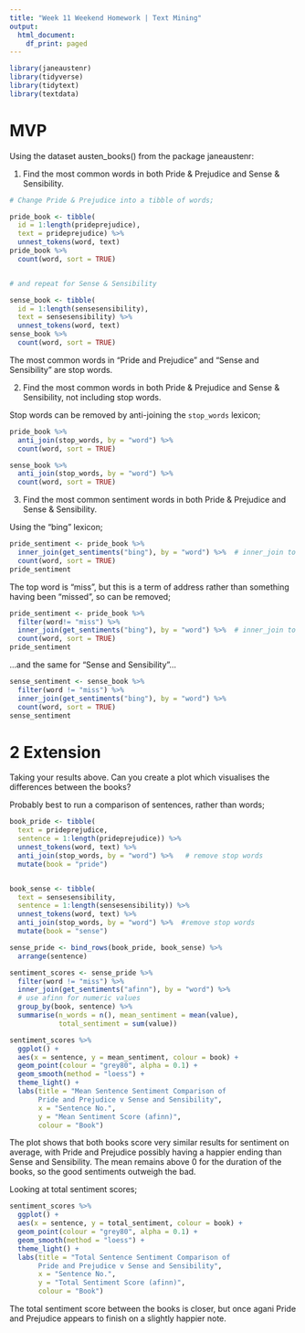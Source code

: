 ```yaml
---
title: "Week 11 Weekend Homework | Text Mining"
output:
  html_document:
    df_print: paged
---
```


```r
library(janeaustenr)
library(tidyverse)
library(tidytext)
library(textdata)
```

# MVP 

Using the dataset austen_books() from the package janeaustenr:

1. Find the most common words in both Pride & Prejudice and Sense & Sensibility.

```r
# Change Pride & Prejudice into a tibble of words;

pride_book <- tibble(
  id = 1:length(prideprejudice),
  text = prideprejudice) %>% 
  unnest_tokens(word, text) 
pride_book %>% 
  count(word, sort = TRUE)


# and repeat for Sense & Sensibility

sense_book <- tibble(
  id = 1:length(sensesensibility),
  text = sensesensibility) %>% 
  unnest_tokens(word, text) 
sense_book %>% 
  count(word, sort = TRUE)


```


The most common words in "Pride and Prejudice" and "Sense and Sensibility" are 
stop words.


2. Find the most common words in both Pride & Prejudice and Sense & Sensibility, 
not including stop words.

Stop words can be removed by anti-joining the `stop_words` lexicon;
```r

pride_book %>% 
  anti_join(stop_words, by = "word") %>% 
  count(word, sort = TRUE)
```

```r
sense_book %>% 
  anti_join(stop_words, by = "word") %>% 
  count(word, sort = TRUE)
```



3. Find the most common sentiment words in both Pride & Prejudice and Sense & 
Sensibility.

Using the "bing" lexicon;

```r
pride_sentiment <- pride_book %>% 
  inner_join(get_sentiments("bing"), by = "word") %>%  # inner_join to avoid NAs
  count(word, sort = TRUE)
pride_sentiment
```

The top word is "miss", but this is a term of address rather than something having
been "missed", so can be removed;

```r
pride_sentiment <- pride_book %>%
  filter(word!= "miss") %>% 
  inner_join(get_sentiments("bing"), by = "word") %>%  # inner_join to avoid NAs
  count(word, sort = TRUE)
pride_sentiment
```


...and the same for "Sense and Sensibility"...

```r
sense_sentiment <- sense_book %>% 
  filter(word != "miss") %>% 
  inner_join(get_sentiments("bing"), by = "word") %>% 
  count(word, sort = TRUE)
sense_sentiment
```

# 2 Extension
Taking your results above. Can you create a plot which visualises the differences 
between the books?


Probably best to run a comparison of sentences, rather than words;


```r
book_pride <- tibble(
  text = prideprejudice,
  sentence = 1:length(prideprejudice)) %>% 
  unnest_tokens(word, text) %>% 
  anti_join(stop_words, by = "word") %>%   # remove stop words
  mutate(book = "pride")


book_sense <- tibble(
  text = sensesensibility,
  sentence = 1:length(sensesensibility)) %>% 
  unnest_tokens(word, text) %>% 
  anti_join(stop_words, by = "word") %>%  #remove stop words
  mutate(book = "sense")

sense_pride <- bind_rows(book_pride, book_sense) %>% 
  arrange(sentence) 

sentiment_scores <- sense_pride %>% 
  filter(word != "miss") %>%  
  inner_join(get_sentiments("afinn"), by = "word") %>% 
  # use afinn for numeric values
  group_by(book, sentence) %>% 
  summarise(n_words = n(), mean_sentiment = mean(value),
            total_sentiment = sum(value))


```

```r
sentiment_scores %>% 
  ggplot() +
  aes(x = sentence, y = mean_sentiment, colour = book) +
  geom_point(colour = "grey80", alpha = 0.1) +
  geom_smooth(method = "loess") +
  theme_light() +
  labs(title = "Mean Sentence Sentiment Comparison of 
       Pride and Prejudice v Sense and Sensibility",
       x = "Sentence No.",
       y = "Mean Sentiment Score (afinn)",
       colour = "Book")
```

The plot shows that both books score very similar results for sentiment on 
average, with Pride and Prejudice possibly having a happier ending than Sense
and Sensibility.  The mean remains above 0 for the duration of the books, so 
the good sentiments outweigh the bad.

Looking at total sentiment scores;

```r
sentiment_scores %>% 
  ggplot() +
  aes(x = sentence, y = total_sentiment, colour = book) +
  geom_point(colour = "grey80", alpha = 0.1) +
  geom_smooth(method = "loess") +
  theme_light() +
  labs(title = "Total Sentence Sentiment Comparison of 
       Pride and Prejudice v Sense and Sensibility",
       x = "Sentence No.",
       y = "Total Sentiment Score (afinn)",
       colour = "Book")
```

The total sentiment score between the books is closer, but once agani Pride and
Prejudice appears to finish on a slightly happier note.
